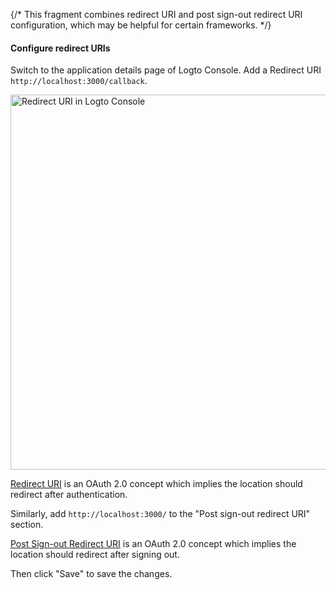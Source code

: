 {/* This fragment combines redirect URI and post sign-out redirect URI configuration, which may be helpful for certain frameworks. */}


#### Configure redirect URIs

Switch to the application details page of Logto Console. Add a Redirect URI `http://localhost:3000/callback`.

<img alt="Redirect URI in Logto Console" src={redirectUriFigure} width="600px" />

[Redirect URI](https://www.oauth.com/oauth2-servers/redirect-uris/) is an OAuth 2.0 concept which implies the location should redirect after authentication.

Similarly, add `http://localhost:3000/` to the "Post sign-out redirect URI" section.

[Post Sign-out Redirect URI](https://openid.net/specs/openid-connect-rpinitiated-1_0.html#RPLogout) is an OAuth 2.0 concept which implies the location should redirect after signing out.

Then click "Save" to save the changes.
